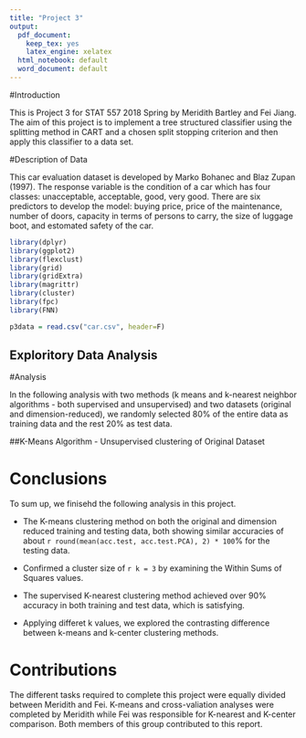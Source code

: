 ```yaml
---
title: "Project 3"
output:
  pdf_document:
    keep_tex: yes
    latex_engine: xelatex
  html_notebook: default
  word_document: default
---
```


#Introduction

This is Project 3 for STAT 557 2018 Spring by Meridith Bartley and Fei Jiang. The aim of this project is to implement a tree structured classifier using the splitting method in CART and a chosen split stopping criterion and then apply this classifier to a data set. 

#Description of Data

This car evaluation dataset is developed by Marko Bohanec and Blaz Zupan (1997). The response variable is the condition of a car which has four classes: unacceptable, acceptable, good, very good. There are six predictors to develop the model: buying price, price of the maintenance, number of doors, capacity in terms of persons to carry, the size of luggage boot, and estomated safety of the car. 

```r
library(dplyr)
library(ggplot2)
library(flexclust)
library(grid)
library(gridExtra)
library(magrittr)
library(cluster)
library(fpc)
library(FNN)
```

```r
p3data = read.csv("car.csv", header=F) 


```
## Exploritory Data Analysis

#Analysis

In the following analysis with two methods (k means and k-nearest neighbor algorithms - both supervised and unsupervised) and two datasets (original and dimension-reduced), we randomly selected 80% of the entire data as training data and the rest 20% as test data.   
 
 

##K-Means Algorithm - Unsupervised clustering of Original Dataset



# Conclusions 

To sum up, we finisehd the following analysis in this project.

* The K-means clustering method on both the original and dimension reduced training and testing data, both showing similar accuracies of about `r round(mean(acc.test, acc.test.PCA), 2) * 100`% for the testing data.

* Confirmed a cluster size of `r k = 3` by examining the Within Sums of Squares values. 

* The supervised K-nearest clustering method achieved over 90% accuracy in both training and test data, which is satisfying. 

* Applying differet k values, we explored the contrasting difference between k-means and k-center clustering methods.  

# Contributions 

The different tasks required to complete this project were equally divided between Meridith and Fei. K-means and cross-valiation analyses were completed by Meridith while Fei was responsible for K-nearest and K-center comparison. Both members of this group contributed to this report. 
